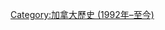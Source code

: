 {{Commons category|Canada in the 2010s}}
{{Decade in country category|20|1|加拿大|北美洲}}

[[Category:加拿大歷史_(1992年–至今)|Category:加拿大歷史 (1992年–至今)]]